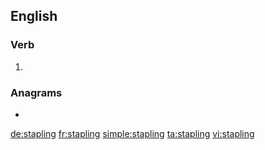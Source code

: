 ==English==

===Verb===
{{head|en|present participle}}

# {{present participle of|staple|lang=en|nocat=1}}

===Anagrams===
* {{l|en|spalting}}

[[de:stapling]]
[[fr:stapling]]
[[simple:stapling]]
[[ta:stapling]]
[[vi:stapling]]